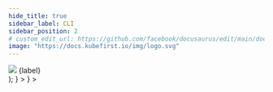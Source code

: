 ```yaml
---
hide_title: true
sidebar_label: CLI
sidebar_position: 2
# custom_edit_url: https://github.com/facebook/docusaurus/edit/main/docs/api-doc-markdown.md
image: "https://docs.kubefirst.io/img/logo.svg"
---
```






  <div className="git-tab">
    <img src={imgSrc} />
    <span>{label}</span>
  </div>
);

<Tabs groupId="git_provider" defaultValue="github" queryString>
  <TabItem
    attributes={{ className: styles.github }}
    value="github"
    label={<TabLabel imgSrc={config.GITHUB_LOGO_URL} label="GitHub" />}
  >
  <CommonGitHubPrerequisites />

  <CommonCloudPrerequisites />

  <GitHubClusterCreateCmd />

  <CommonTerminalOutput />
  
  <AWSRootCredentialsCmd />

  <CommonClusterConnectivity />

  </TabItem>
  <TabItem
    value="gitlab"
    attributes={{ className: styles.gitlab }}
    label={<TabLabel imgSrc={config.GITLAB_LOGO_URL} label="GitLab" />}
  >
  <CommonGitLabPrerequisites />

  <CommonCloudPrerequisites />

  <GitLabClusterCreateCmd />

  <CommonTerminalOutput />

  <AWSRootCredentialsCmd />

  <CommonClusterConnectivity />

  </TabItem>
</Tabs>
